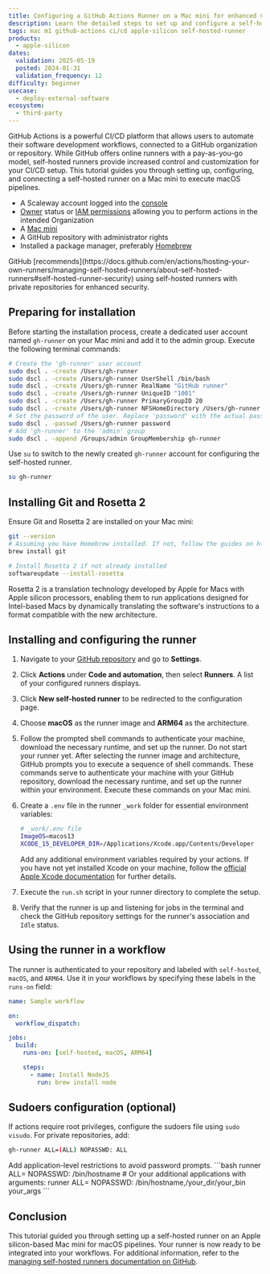 ```yaml
---
title: Configuring a GitHub Actions Runner on a Mac mini for enhanced CI/CD
description: Learn the detailed steps to set up and configure a self-hosted GitHub Actions runner on a bare metal Mac mini, optimizing your Continuous Integration and Continuous Deployment workflows for macOS.
tags: mac m1 github-actions ci/cd apple-silicon self-hosted-runner
products:
  - apple-silicon
dates:
  validation: 2025-05-19
  posted: 2024-01-31
  validation_frequency: 12
difficulty: beginner
usecase:
  - deploy-external-software
ecosystem:
  - third-party
---
```




<ClickableBanner
  productLogo="generic"
  title="Automate your CI/CD workflows on macOS with GitHub Actions Runners"
  url="https://account.scaleway.com/?service=elements"
  label="Create your account"
/>

GitHub Actions is a powerful CI/CD platform that allows users to automate their software development workflows, connected to a GitHub organization or repository. While GitHub offers online runners with a pay-as-you-go model, self-hosted runners provide increased control and customization for your CI/CD setup. This tutorial guides you through setting up, configuring, and connecting a self-hosted runner on a Mac mini to execute macOS pipelines.

<Requirements />

- A Scaleway account logged into the [console](https://account.scaleway.com/?service=elements)
- [Owner](/iam/concepts/#owner) status or [IAM permissions](/iam/concepts/#permission) allowing you to perform actions in the intended Organization
- A [Mac mini](/apple-silicon/how-to/create-mac-mini/)
- A GitHub repository with administrator rights
- Installed a package manager, preferably [Homebrew](https://brew.sh/index)

<Message type="tip">
  GitHub [recommends](https://docs.github.com/en/actions/hosting-your-own-runners/managing-self-hosted-runners/about-self-hosted-runners#self-hosted-runner-security) using self-hosted runners with private repositories for enhanced security.
</Message>

## Preparing for installation

Before starting the installation process, create a dedicated user account named `gh-runner` on your Mac mini and add it to the admin group. Execute the following terminal commands:

```bash
# Create the 'gh-runner' user account
sudo dscl . -create /Users/gh-runner
sudo dscl . -create /Users/gh-runner UserShell /bin/bash
sudo dscl . -create /Users/gh-runner RealName "GitHub runner"
sudo dscl . -create /Users/gh-runner UniqueID "1001"
sudo dscl . -create /Users/gh-runner PrimaryGroupID 20
sudo dscl . -create /Users/gh-runner NFSHomeDirectory /Users/gh-runner
# Set the password of the user. Replace 'password' with the actual password you want to configure for the user.
sudo dscl . -passwd /Users/gh-runner password
# Add 'gh-runner' to the 'admin' group
sudo dscl . -append /Groups/admin GroupMembership gh-runner
```

Use `su` to switch to the newly created `gh-runner` account for configuring the self-hosted runner.

```bash
su gh-runner
```

## Installing Git and Rosetta 2

Ensure Git and Rosetta 2 are installed on your Mac mini:

```bash
git --version
# Assuming you have Homebrew installed. If not, follow the guides on https://brew.sh/ to install it.
brew install git

# Install Rosetta 2 if not already installed
softwareupdate --install-rosetta
```

<Message type="note">
  Rosetta 2 is a translation technology developed by Apple for Macs with Apple silicon processors, enabling them to run applications designed for Intel-based Macs by dynamically translating the software's instructions to a format compatible with the new architecture.
</Message>

## Installing and configuring the runner

1. Navigate to your [GitHub repository](https://github.com/) and go to **Settings**.
2. Click **Actions** under **Code and automation**, then select **Runners**. A list of your configured runners displays.
3. Click **New self-hosted runner** to be redirected to the configuration page.
4. Choose **macOS** as the runner image and **ARM64** as the architecture.
5. Follow the prompted shell commands to authenticate your machine, download the necessary runtime, and set up the runner. Do not start your runner yet.
    <Lightbox image={image} alt="A sample version of the commands GitHub requires you to download and configure the runner binary" size="large" />
    <Message type="note">
        After selecting the runner image and architecture, GitHub prompts you to execute a sequence of shell commands. These commands serve to authenticate your machine with your GitHub repository, download the necessary runtime, and set up the runner within your environment. Execute these commands on your Mac mini.
    </Message>
6. Create a `.env` file in the runner `_work` folder for essential environment variables:
    ```bash
    # _work/.env file
    ImageOS=macos13
    XCODE_15_DEVELOPER_DIR=/Applications/Xcode.app/Contents/Developer
    ```
    Add any additional environment variables required by your actions.
    <Message type="tip">
      If you have not yet installed Xcode on your machine, follow the [official Apple Xcode documentation](https://developer.apple.com/documentation/safari-developer-tools/installing-xcode-and-simulators) for further details.
    </Message>

7. Execute the `run.sh` script in your runner directory to complete the setup.

8. Verify that the runner is up and listening for jobs in the terminal and check the GitHub repository settings for the runner's association and `Idle` status.
    <Lightbox image={image2} alt="An example of a GitHub runner shown as Idle in the GitHub web interface" size="large" />

## Using the runner in a workflow

The runner is authenticated to your repository and labeled with `self-hosted`, `macOS`, and `ARM64`. Use it in your workflows by specifying these labels in the `runs-on` field:

```yaml
name: Sample workflow

on:
  workflow_dispatch:

jobs:
  build:
    runs-on: [self-hosted, macOS, ARM64]

    steps:
      - name: Install NodeJS
        run: brew install node
```

## Sudoers configuration (optional)

If actions require root privileges, configure the sudoers file using `sudo visudo`. For private repositories, add:

```bash
gh-runner ALL=(ALL) NOPASSWD: ALL
```

<Message type="tip">
  Add application-level restrictions to avoid password prompts.
  ```bash
  runner ALL= NOPASSWD: /bin/hostname
  # Or your additional applications with arguments:
  runner ALL= NOPASSWD: /bin/hostname,/your_dir/your_bin your_args
  ```
</Message>

## Conclusion

This tutorial guided you through setting up a self-hosted runner on an Apple silicon-based Mac mini for macOS pipelines. Your runner is now ready to be integrated into your workflows. For additional information, refer to the [managing self-hosted runners documentation on GitHub](https://docs.github.com/en/actions/hosting-your-own-runners/managing-self-hosted-runners).
